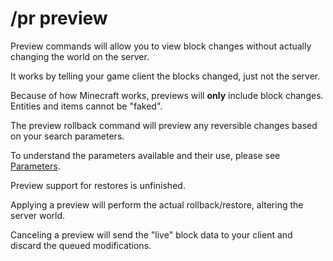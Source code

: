 
# /pr preview

Preview commands will allow you to view block changes without actually changing the world on the server.

It works by telling your game client the blocks changed, just not the server. 

<Callout type='info'>Because of how Minecraft works, previews will **only** include block changes. Entities and items cannot be "faked".</Callout>

<Command command="preview-rollback (parameters)" alias="prb" />

The preview rollback command will preview any reversible changes based on your search parameters.

To understand the parameters available and their use, please see [Parameters](/parameters).

<Command command="preview-restore (parameters)" alias="prs" />

Preview support for restores is unfinished.

<Command command="preview-apply" />

Applying a preview will perform the actual rollback/restore, altering the server world.

<Command command="preview-cancel" />

Canceling a preview will send the "live" block data to your client and discard the queued modifications.